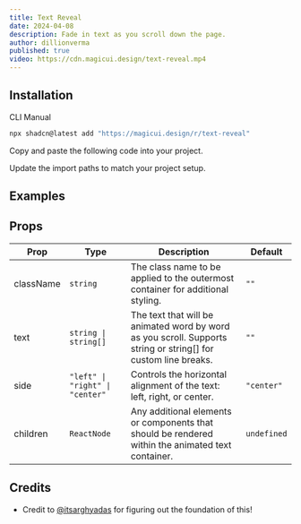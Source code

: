 ```yaml
---
title: Text Reveal
date: 2024-04-08
description: Fade in text as you scroll down the page.
author: dillionverma
published: true
video: https://cdn.magicui.design/text-reveal.mp4
---
```


<ComponentPreview name="text-reveal-demo" />

## Installation

<Tabs defaultValue="cli">

<TabsList>
  <TabsTrigger value="cli">CLI</TabsTrigger>
  <TabsTrigger value="manual">Manual</TabsTrigger>
</TabsList>
<TabsContent value="cli">

```bash
npx shadcn@latest add "https://magicui.design/r/text-reveal"
```

</TabsContent>

<TabsContent value="manual">

<Steps>

<Step>Copy and paste the following code into your project.</Step>

<ComponentSource name="text-reveal" />

<Step>Update the import paths to match your project setup.</Step>

</Steps>

</TabsContent>

</Tabs>

## Examples

<ComponentPreview name="text-reveal-demo-2" />

## Props

| Prop      | Type                            | Description                                                                                                    | Default     |
| --------- | ------------------------------- | -------------------------------------------------------------------------------------------------------------- | ----------- |
| className | `string`                        | The class name to be applied to the outermost container for additional styling.                                | `""`        |
| text      | `string \| string[]`            | The text that will be animated word by word as you scroll. Supports string or string[] for custom line breaks. | `""`        |
| side      | `"left" \| "right" \| "center"` | Controls the horizontal alignment of the text: left, right, or center.                                         | `"center"`  |
| children  | `ReactNode`                     | Any additional elements or components that should be rendered within the animated text container.              | `undefined` |

## Credits

- Credit to [@itsarghyadas](https://twitter.com/itsarghyadas) for figuring out the foundation of this!
